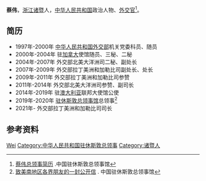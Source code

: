 {{Prose|time=2020-08-01T05:39:44+00:00}}
'''蔡伟'''{{BD|1971年|3月}}，[[浙江|浙江]][[诸暨|诸暨]]人，[[中华人民共和国|中华人民共和国]]政治人物、[[外交官|外交官]]<ref>[http://houston.china-consulate.org/chn/zlsxx/zlsjj/t1028275.htm 蔡伟总领事简历] {{Wayback|url=http://houston.china-consulate.org/chn/zlsxx/zlsjj/t1028275.htm |date=20200724194439 }}.中国驻休斯敦总领事馆</ref>。

==简历==
*1997年-2000年  [[中华人民共和国外交部|中华人民共和国外交部]]机关党委科员、随员
*2000年-2004年  驻[[加拿大|加拿大]]使馆随员、三秘、二秘
*2004年-2007年  外交部北美大洋洲司二秘、副处长
*2007年-2009年  外交部拉丁美洲和加勒比司副处长、处长
*2009年-2011年  外交部拉丁美洲和加勒比司参赞
*2011年-2014年  外交部北美大洋洲司参赞、副司长
*2014年-2019年  驻[[澳大利亚|澳大利亚]]联邦大使馆公使
*2019年-2020年  [[中国驻休斯敦总领事馆|驻休斯敦总领事馆]]总领事<ref>[http://houston.china-consulate.org/chn/zlgxw/t1800639.htm 致美南地区各界朋友的一封公开信] {{Wayback|url=http://houston.china-consulate.org/chn/zlgxw/t1800639.htm |date=20200726131705 }}. 中国驻休斯敦总领事馆</ref>
*2021年- 外交部拉丁美洲和加勒比司司长

==参考资料==
{{reflist}}
{{start box}}
{{s-dip}}
{{succession box|[[李强民|李强民]]|闭馆|[[中国驻休斯敦总领事列表|中华人民共和国驻休斯敦总领事]]|2019年8月－2020年7月}}
{{end box}}
{{中国政治人物小作品}}
{{Authority control}}
{{DEFAULTSORT:Cai蔡}}
[[Category:蔡姓|Wei]]
[[Category:中华人民共和国驻休斯敦总领事|Category:中华人民共和国驻休斯敦总领事]]
[[Category:诸暨人|Category:诸暨人]]